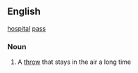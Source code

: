 ==English==
[[hospital]] [[pass]]
===Noun===
# {{cattag|Ultimate Frisbee}} A [[throw]] that stays in the air a long time